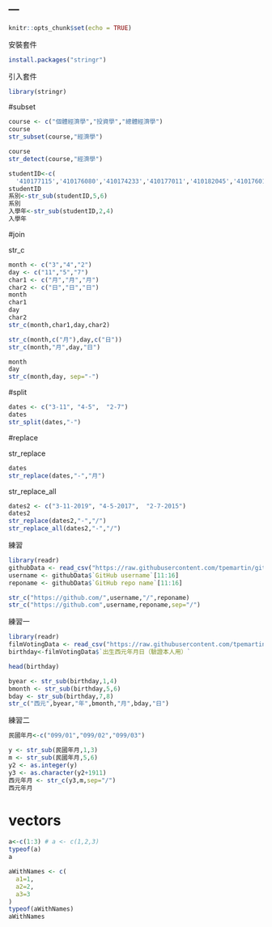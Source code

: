 ---
---

```r
knitr::opts_chunk$set(echo = TRUE)
```

安裝套件
```r
install.packages("stringr")
```

引入套件
```r
library(stringr)
```

#subset

```r
course <- c("個體經濟學","投資學","總體經濟學")
course
str_subset(course,"經濟學")
```

```r
course
str_detect(course,"經濟學")
```

```r
studentID<-c(
  '410177115','410176080','410174233','410177011','410182045','410176014')
studentID
系別<-str_sub(studentID,5,6)
系別
入學年<-str_sub(studentID,2,4)
入學年
```

#join

str_c
```r
month <- c("3","4","2")
day <- c("11","5","7")
char1 <- c("月","月","月")
char2 <- c("日","日","日")
month
char1
day 
char2
str_c(month,char1,day,char2)
```

```r
str_c(month,c("月"),day,c("日"))
str_c(month,"月",day,"日")
```

```r
month
day
str_c(month,day, sep="-")
```

#split

```r
dates <- c("3-11", "4-5",  "2-7")
dates
str_split(dates,"-")
```

#replace

str_replace
```r
dates
str_replace(dates,"-","月")
```

str_replace_all
```r
dates2 <- c("3-11-2019", "4-5-2017",  "2-7-2015")
dates2
str_replace(dates2,"-","/")
str_replace_all(dates2,"-","/")
```

練習
```r
library(readr)
githubData <- read_csv("https://raw.githubusercontent.com/tpemartin/github-data/master/githubData.csv")
username <- githubData$`GitHub username`[11:16]
reponame <- githubData$`GitHub repo name`[11:16]
```

```r
str_c("https://github.com/",username,"/",reponame)
str_c("https://github.com",username,reponame,sep="/")
```

練習一
```r
library(readr)
filmVotingData <- read_csv("https://raw.githubusercontent.com/tpemartin/github-data/master/%E7%AC%AC%E4%B8%89%E5%B1%86%E7%B6%93%E6%BF%9F%E6%92%AD%E5%AE%A2%E7%AB%B6%E8%B3%BD%E5%8F%83%E8%B3%BD%E4%BD%9C%E5%93%81%E6%8A%95%E7%A5%A8%E7%B5%90%E6%9E%9C%E6%A8%A3%E6%9C%AC%20-%20Sheet1.csv")
birthday<-filmVotingData$`出生西元年月日（驗證本人用）`
```

```r
head(birthday)

byear <- str_sub(birthday,1,4)
bmonth <- str_sub(birthday,5,6)
bday <- str_sub(birthday,7,8)
str_c("西元",byear,"年",bmonth,"月",bday,"日")
```

練習二
```r
民國年月<-c("099/01","099/02","099/03")
```

```r
y <- str_sub(民國年月,1,3)
m <- str_sub(民國年月,5,6)
y2 <- as.integer(y)
y3 <- as.character(y2+1911)
西元年月 <- str_c(y3,m,sep="/")
西元年月
```

# vectors

```r
a<-c(1:3) # a <- c(1,2,3)
typeof(a)
a
```

```r
aWithNames <- c(
  a1=1,
  a2=2,
  a3=3
)
typeof(aWithNames)
aWithNames
```


